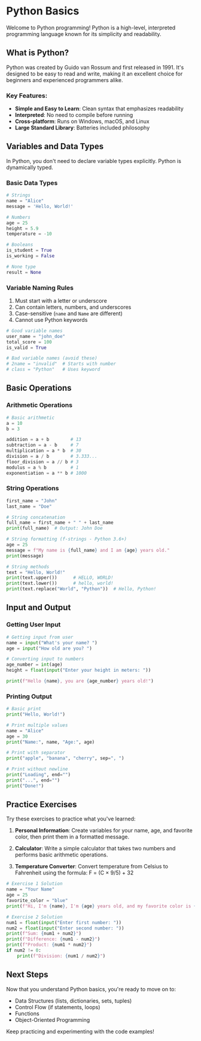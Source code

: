 # Python Basics

Welcome to Python programming! Python is a high-level, interpreted programming language known for its simplicity and readability.

## What is Python?

Python was created by Guido van Rossum and first released in 1991. It's designed to be easy to read and write, making it an excellent choice for beginners and experienced programmers alike.

### Key Features:
- **Simple and Easy to Learn**: Clean syntax that emphasizes readability
- **Interpreted**: No need to compile before running
- **Cross-platform**: Runs on Windows, macOS, and Linux
- **Large Standard Library**: Batteries included philosophy

## Variables and Data Types

In Python, you don't need to declare variable types explicitly. Python is dynamically typed.

### Basic Data Types

```python
# Strings
name = "Alice"
message = 'Hello, World!'

# Numbers
age = 25
height = 5.9
temperature = -10

# Booleans
is_student = True
is_working = False

# None type
result = None
```

### Variable Naming Rules

1. Must start with a letter or underscore
2. Can contain letters, numbers, and underscores
3. Case-sensitive (`name` and `Name` are different)
4. Cannot use Python keywords

```python
# Good variable names
user_name = "john_doe"
total_score = 100
is_valid = True

# Bad variable names (avoid these)
# 2name = "invalid"  # Starts with number
# class = "Python"   # Uses keyword
```

## Basic Operations

### Arithmetic Operations

```python
# Basic arithmetic
a = 10
b = 3

addition = a + b        # 13
subtraction = a - b     # 7
multiplication = a * b  # 30
division = a / b        # 3.333...
floor_division = a // b # 3
modulus = a % b         # 1
exponentiation = a ** b # 1000
```

### String Operations

```python
first_name = "John"
last_name = "Doe"

# String concatenation
full_name = first_name + " " + last_name
print(full_name)  # Output: John Doe

# String formatting (f-strings - Python 3.6+)
age = 25
message = f"My name is {full_name} and I am {age} years old."
print(message)

# String methods
text = "Hello, World!"
print(text.upper())      # HELLO, WORLD!
print(text.lower())      # hello, world!
print(text.replace("World", "Python"))  # Hello, Python!
```

## Input and Output

### Getting User Input

```python
# Getting input from user
name = input("What's your name? ")
age = input("How old are you? ")

# Converting input to numbers
age_number = int(age)
height = float(input("Enter your height in meters: "))

print(f"Hello {name}, you are {age_number} years old!")
```

### Printing Output

```python
# Basic print
print("Hello, World!")

# Print multiple values
name = "Alice"
age = 30
print("Name:", name, "Age:", age)

# Print with separator
print("apple", "banana", "cherry", sep=", ")

# Print without newline
print("Loading", end="")
print("...", end="")
print("Done!")
```

## Practice Exercises

Try these exercises to practice what you've learned:

1. **Personal Information**: Create variables for your name, age, and favorite color, then print them in a formatted message.

2. **Calculator**: Write a simple calculator that takes two numbers and performs basic arithmetic operations.

3. **Temperature Converter**: Convert temperature from Celsius to Fahrenheit using the formula: F = (C × 9/5) + 32

```python
# Exercise 1 Solution
name = "Your Name"
age = 25
favorite_color = "blue"
print(f"Hi, I'm {name}, I'm {age} years old, and my favorite color is {favorite_color}.")

# Exercise 2 Solution
num1 = float(input("Enter first number: "))
num2 = float(input("Enter second number: "))
print(f"Sum: {num1 + num2}")
print(f"Difference: {num1 - num2}")
print(f"Product: {num1 * num2}")
if num2 != 0:
    print(f"Division: {num1 / num2}")
```

## Next Steps

Now that you understand Python basics, you're ready to move on to:
- Data Structures (lists, dictionaries, sets, tuples)
- Control Flow (if statements, loops)
- Functions
- Object-Oriented Programming

Keep practicing and experimenting with the code examples!